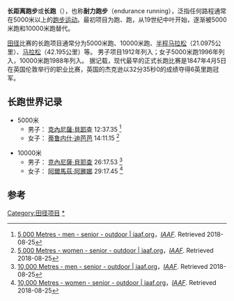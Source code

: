 '''长距离跑步'''或'''长跑'''（{{lang-en|long-distance running}}），也称'''耐力跑步'''（endurance running），泛指任何路程通常在5000米以上的[[跑步|跑步]][[田径运动|运动]]。最初项目为{{convert|4|mi|m}}跑、{{convert|6|mi|m}}跑，从19世纪中叶开始，逐渐被5000米跑和10000米跑替代。

[[田径|田径]]比赛的长跑项目通常分为5000米跑、10000米跑、[[半程马拉松|半程马拉松]]（21.0975公里）、[[马拉松|马拉松]]（42.195公里）等。
男子项目1912年列入；女子5000米跑1996年列入，10000米跑1988年列入。
据记载，现代最早的正式长跑比赛是1847年4月5日在英国伦敦举行的职业比赛，英国的杰克逊以32分35秒0的成绩夺得6英里跑冠军。

==长跑世界记录==
*5000米
**男子：{{ETH}} [[克內尼薩·貝耶查|克內尼薩·貝耶查]] 12:37.35 <ref>[https://www.iaaf.org/records/all-time-toplists/middlelong/5000-metres/outdoor/men/senior  5,000 Metres - men - senior - outdoor | iaaf.org]，''[[IAAF|IAAF]]''. Retrieved 2018-08-25</ref>
**女子：{{ETH}} [[蒂鲁内什·迪芭芭|蒂鲁内什·迪芭芭]] 14:11.15 <ref>[https://www.iaaf.org/records/all-time-toplists/middlelong/5000-metres/outdoor/women/senior  5,000 Metres - women - senior - outdoor | iaaf.org]，''[[IAAF|IAAF]]''. Retrieved 2018-08-25</ref>

*10000米
**男子：{{ETH}} [[克內尼薩·貝耶查|克內尼薩·貝耶查]] 26:17.53 <ref>[https://www.iaaf.org/records/all-time-toplists/middlelong/10000-metres/outdoor/men/senior  10,000 Metres - men - senior - outdoor | iaaf.org]，''[[IAAF|IAAF]]''. Retrieved 2018-08-25</ref>
**女子：{{ETH}} [[阿爾馬茲·阿雅娜|阿爾馬茲·阿雅娜]] 29:17.45 <ref>[https://www.iaaf.org/records/all-time-toplists/middlelong/10000-metres/outdoor/women/senior  10,000 Metres - women - senior - outdoor | iaaf.org]，''[[IAAF|IAAF]]''. Retrieved 2018-08-25</ref>

==参考==
{{reflist}}

{{田径项目}}
[[Category:田径项目|Category:田径项目]]
[[Category:长跑|*]]